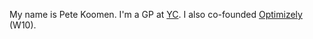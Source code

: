 <PageWrapper>

My name is Pete Koomen. I'm a GP at [YC](https://www.ycombinator.com/). I also co-founded [Optimizely](https://www.optimizely.com/) (W10).

</PageWrapper>
